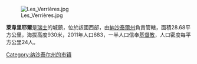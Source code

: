 [[Image:Les_Verrières.jpg|right]]

'''萊韋里耶爾'''是[[瑞士|瑞士]]的城鎮，位於該國西部，由[[納沙泰爾州|納沙泰爾州]]負責管轄，面積28.68平方公里，海拔高度930米，2011年人口683，一半人口信奉[[基督教|基督教]]，人口密度每平方公里24人。

{{Switzerland-geo-stub}}
[[Category:纳沙泰尔州的市镇|Category:纳沙泰尔州的市镇]]